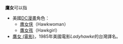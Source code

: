 '''鷹女'''可以指
*美國[[DC漫畫|DC漫畫]]角色：
** [[鹰女侠|鹰女侠]]（Hawkwoman）
** [[鷹女孩|鷹女孩]]（Hawkgirl）
* [[鷹女_(電影)|鷹女 (電影)]]，1985年美國電影''Ladyhawke''的台灣譯名。

{{disambig|Cat=二字作品消歧義}}